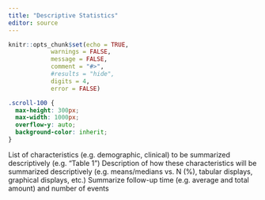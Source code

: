 ```yaml
---
title: "Descriptive Statistics"
editor: source
---
```


```r
knitr::opts_chunk$set(echo = TRUE,
            warnings = FALSE,
            message = FALSE,
            comment = "#>",
            #results = "hide",
            digits = 4,
            error = FALSE)

```

```css
.scroll-100 {
  max-height: 300px;
  max-width: 1000px;
  overflow-y: auto;
  background-color: inherit;
}
```

List of characteristics (e.g. demographic, clinical) to be summarized descriptively (e.g. “Table
1”)
Description of how these characteristics will be summarized descriptively (e.g. means/medians
vs. N (%), tabular displays, graphical displays, etc.)
Summarize follow-up time (e.g. average and total amount) and number of events